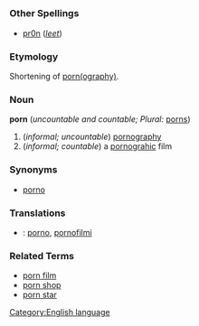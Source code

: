 =={{en}}==
[[Category:English language]]
===Other Spellings===
*[[pr0n]] (''[[w:leet|leet]]'')
===Etymology===
Shortening of [[pornography|porn(ography)]].
===Noun===
'''porn''' (''uncountable and countable; Plural:'' [[porns]])

#(''informal; uncountable'') [[pornography]]
#(''informal; countable'') a [[pornograhic]] film
===Synonyms===
*[[porno]]
===Translations===
*{{fi}}: [[porno]], [[pornofilmi]]
===Related Terms===
*[[porn film]]
*[[porn shop]]
*[[porn star]]